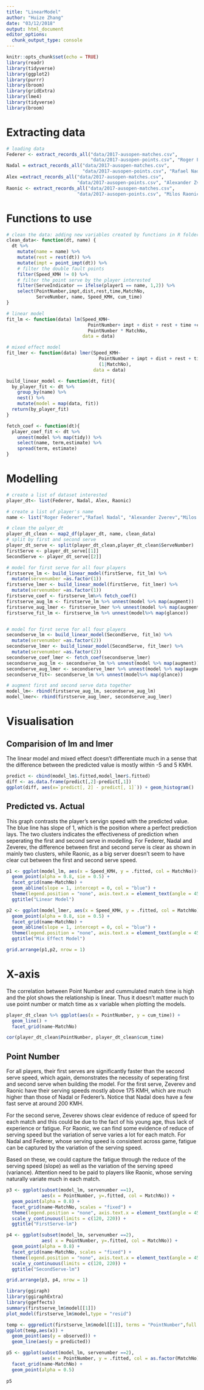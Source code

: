 ```yaml
---
title: "LinearModel"
author: "Huize Zhang"
date: "03/12/2018"
output: html_document
editor_options: 
  chunk_output_type: console
---
```


```r
knitr::opts_chunk$set(echo = TRUE)
library(readr)
library(tidyverse)
library(ggplot2)
library(purrr)
library(broom)
library(gridExtra)
library(lme4)
library(tidyverse)
library(broom)
```

# Extracting data 

```r
# loading data
Federer <- extract_records_all("data/2017-ausopen-matches.csv", 
                               "data/2017-ausopen-points.csv", "Roger Federer")
Nadal = extract_records_all("data/2017-ausopen-matches.csv",
                            "data/2017-ausopen-points.csv", "Rafael Nadal")
Alex =extract_records_all("data/2017-ausopen-matches.csv",
                          "data/2017-ausopen-points.csv", "Alexander Zverev")
Raonic <- extract_records_all("data/2017-ausopen-matches.csv",
                          "data/2017-ausopen-points.csv", "Milos Raonic")
```

# Functions to use

```r
# clean the data: adding new variables created by functions in R folder 
clean_data<- function(dt, name) {
  dt %>% 
    mutate(name = name) %>% 
    mutate(rest = rest(dt)) %>% 
    mutate(impt = point_impt(dt)) %>% 
    # filter the double fault points
    filter(Speed_KMH != 0) %>%  
    # filter the point serve by the player interested 
    filter(ServeIndicator == ifelse(player1 == name, 1,2)) %>% 
    select(PointNumber,impt,dist,rest,time,MatchNo, 
           ServeNumber, name, Speed_KMH, cum_time)
}

# linear model 
fit_lm <- function(data) lm(Speed_KMH~ 
                              PointNumber+ impt + dist + rest + time +cum_time +MatchNo + 
                              PointNumber * MatchNo,
                            data = data)

# mixed effect model 
fit_lmer <- function(data) lmer(Speed_KMH~
                                  PointNumber + impt + dist + rest + time + cum_time +
                                  (1|MatchNo), 
                                data = data)

build_linear_model <- function(dt, fit){
  by_player_fit <- dt %>% 
    group_by(name) %>% 
    nest() %>% 
    mutate(model = map(data, fit)) 
  return(by_player_fit)
}

fetch_coef <- function(dt){
  player_coef_fit <- dt %>%
    unnest(model %>% map(tidy)) %>%
    select(name, term,estimate) %>%
    spread(term, estimate)
}
```

# Modelling 

```r
# create a list of dataset interested 
player_dt<- list(Federer, Nadal, Alex, Raonic)

# create a list of player's name
name <- list("Roger Federer","Rafael Nadal", "Alexander Zverev","Milos Raonic")

# clean the palyer_dt
player_dt_clean <- map2_df(player_dt, name, clean_data)
# split by first and second serve 
player_dt_serve <- split(player_dt_clean,player_dt_clean$ServeNumber)
firstServe <- player_dt_serve[[1]] 
SecondServe <- player_dt_serve[[2]]

# model for first serve for all four players
firstserve_lm <- build_linear_model(firstServe, fit_lm) %>% 
  mutate(servenumber =as.factor(1)) 
firstserve_lmer <- build_linear_model(firstServe, fit_lmer) %>% 
  mutate(servenumber =as.factor(1))
firstserve_coef <- firstserve_lm%>% fetch_coef()
firstserve_aug_lm <- firstserve_lm %>% unnest(model %>% map(augment))
firstserve_aug_lmer <- firstserve_lmer %>% unnest(model %>% map(augment))
firstserve_fit_lm <- firstserve_lm %>% unnest(model%>% map(glance))


# model for first serve for all four players
secondserve_lm <- build_linear_model(SecondServe, fit_lm) %>%
  mutate(servenumber =as.factor(2))
secondserve_lmer <- build_linear_model(SecondServe, fit_lmer) %>% 
  mutate(servenumber =as.factor(2))
secondserve_coef_lmer <- fetch_coef(secondserve_lmer)
secondserve_aug_lm <- secondserve_lm %>% unnest(model %>% map(augment))
secondserve_aug_lmer <- secondserve_lmer %>% unnest(model %>% map(augment))
secondserve_fit<- secondserve_lm %>% unnest(model%>% map(glance))

# augment first and second serve data together 
model_lm<- rbind(firstserve_aug_lm, secondserve_aug_lm) 
model_lmer<- rbind(firstserve_aug_lmer, secondserve_aug_lmer) 


```

# Visualisation 

## Comparision of lm and lmer 
The linear model and mixed effect doesn't differentiate  much in a sense that the difference between the predicted value is mostly within -5 and 5 KMH. 
```r
predict <- cbind(model_lm$.fitted,model_lmer$.fitted)
diff <- as.data.frame(predict[,2]-predict[,1])
ggplot(diff, aes(x=`predict[, 2] - predict[, 1]`)) + geom_histogram()

```



## Predicted vs. Actual 
This graph contrasts the player's servign speed with the predicted value. The blue line has slope of 1, which is the position where a perfect prediction lays. The two clusters indicates the effectiveness of prediction when seperating the first and second serve in modelling. For Federer, Nadal and Zeverev, the difference between first and second serve is clear as shown in mainly two clusters, while Raonic, as a big server doesn't seem to have clear cut between the first and second serve speed. 

```r
p1 <- ggplot(model_lm, aes(x = Speed_KMH, y = .fitted, col = MatchNo))+ 
  geom_point(alpha = 0.8, sie = 0.5) +
  facet_grid(name~MatchNo) +
  geom_abline(slope = 1, intercept = 0, col = "blue") + 
  theme(legend.position = "none", axis.text.x = element_text(angle = 45)) +
  ggtitle("Linear Model")

p2 <- ggplot(model_lmer, aes(x = Speed_KMH, y = .fitted, col = MatchNo))+ 
  geom_point(alpha = 0.8, sie = 0.5) +
  facet_grid(name~MatchNo) +
  geom_abline(slope = 1, intercept = 0, col = "blue") + 
  theme(legend.position = "none", axis.text.x = element_text(angle = 45)) +
  ggtitle("Mix Effect Model")

grid.arrange(p1,p2, nrow = 1)


```

# X-axis
The correlation between Point Number and cummulated match time is high and the plot shows the relationship is linear. Thus it doesn't matter much to use point number or match time as x variable when plotting the models.

```r
player_dt_clean %>% ggplot(aes(x = PointNumber, y = cum_time)) +
  geom_line() +
  facet_grid(name~MatchNo)

cor(player_dt_clean$PointNumber, player_dt_clean$cum_time)

```

## Point Number 
For all players, their first serves are significantly faster than the second serve speed, which again, demonstrates the necessity of seperating first and second serve when building the model. For the first serve, Zeverev and Raonic have their serving speeds mostly above 175 KMH, which are much higher than those of Nadal or Federer's. Notice that Nadal does have a few fast serve at around 200 KMH. 

For the second serve, Zeverev shows clear evidence of reduce of speed for each match and this could be due to the fact of his young age, thus lack of experience or fatigue. For Raonic, we can find some evidence of reduce of serving speed but the variation of serve varies a lot for each match. For Nadal and Federer, whose serving speed is consistent across game, fatigue can be captured by the variation of the serving speed. 

Based on these, we could capture the fatigue through the reduce of the serving speed (slope) as well as the variation of the serving speed (variance). Attention need to be paid to players like Raonic, whose serving naturally variate much in each match. 

```r
p3 <- ggplot(subset(model_lm, servenumber ==1), 
             aes(x = PointNumber, y=.fitted, col = MatchNo)) +
  geom_point(alpha = 0.8) +
  facet_grid(name~MatchNo, scales = "fixed") +
  theme(legend.position = "none", axis.text.x = element_text(angle = 45)) +
  scale_y_continuous(limits = c(120, 220)) +
  ggtitle("FirstServe-lm")

p4 <- ggplot(subset(model_lm, servenumber ==2), 
             aes( x = PointNumber, y=.fitted, col = MatchNo)) +
  geom_point(alpha = 0.8) +
  facet_grid(name~MatchNo, scales = "fixed") +
  theme(legend.position = "none", axis.text.x = element_text(angle = 45)) +
  scale_y_continuous(limits = c(120, 220)) +
  ggtitle("SecondServe-lm")

grid.arrange(p3, p4, nrow = 1)
```



```r
library(ggiraph)
library(ggiraphExtra)
library(ggeffects)
summary(firstserve_lm$model[[1]])
plot_model(firstserve_lm$model,type = "resid")

temp <- ggpredict(firstserve_lm$model[[1]], terms = "PointNumber",full.data = TRUE)
ggplot(temp,aes(x)) + 
  geom_point(aes(y = observed)) + 
  geom_line(aes(y = predicted))

p5 <- ggplot(subset(model_lm, servenumber ==2), 
             aes(x = PointNumber, y = .fitted, col = as.factor(MatchNo))) +
  facet_grid(name~MatchNo) +
  geom_point(alpha = 0.5)
  
p5
```


